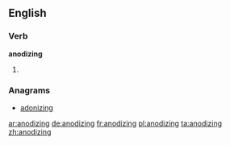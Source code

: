 ==English==

===Verb===
'''anodizing'''

# {{present participle of|anodize}}

===Anagrams===
* [[adonizing#English|adonizing]]

[[ar:anodizing]]
[[de:anodizing]]
[[fr:anodizing]]
[[pl:anodizing]]
[[ta:anodizing]]
[[zh:anodizing]]